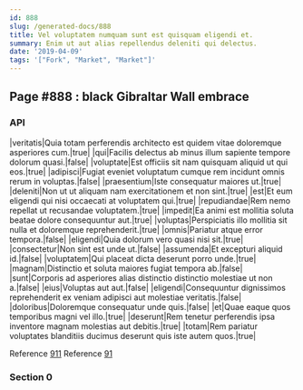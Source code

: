 ```yaml
---
id: 888
slug: /generated-docs/888
title: Vel voluptatem numquam sunt est quisquam eligendi et.
summary: Enim ut aut alias repellendus deleniti qui delectus.
date: '2019-04-09'
tags: '["Fork", "Market", "Market"]'
---
```


## Page #888 : black Gibraltar Wall embrace
### API

|veritatis|Quia totam perferendis architecto est quidem vitae doloremque asperiores cum.|true|
|qui|Facilis delectus ab minus illum sapiente tempore dolorum quasi.|false|
|voluptate|Est officiis sit nam quisquam aliquid ut qui eos.|true|
|adipisci|Fugiat eveniet voluptatum cumque rem incidunt omnis rerum in voluptas.|false|
|praesentium|Iste consequatur maiores ut.|true|
|deleniti|Non ut ut aliquam nam exercitationem et non sint.|true|
|est|Et eum eligendi qui nisi occaecati at voluptatem qui.|true|
|repudiandae|Rem nemo repellat ut recusandae voluptatem.|true|
|impedit|Ea animi est mollitia soluta beatae dolore consequuntur aut.|true|
|voluptas|Perspiciatis illo mollitia sit nulla et doloremque reprehenderit.|true|
|omnis|Pariatur atque error tempora.|false|
|eligendi|Quia dolorum vero quasi nisi sit.|true|
|consectetur|Non sint est unde ut.|false|
|assumenda|Et excepturi aliquid id.|false|
|voluptatem|Qui placeat dicta deserunt porro unde.|true|
|magnam|Distinctio et soluta maiores fugiat tempora ab.|false|
|sunt|Corporis ad asperiores alias distinctio distinctio molestiae ut non a.|false|
|eius|Voluptas aut aut.|false|
|eligendi|Consequuntur dignissimos reprehenderit ex veniam adipisci aut molestiae veritatis.|false|
|doloribus|Doloremque consequatur unde quis.|false|
|et|Quae eaque quos temporibus magni vel illo.|true|
|deserunt|Rem tenetur perferendis ipsa inventore magnam molestias aut debitis.|true|
|totam|Rem pariatur voluptates blanditiis ducimus deserunt quis iste autem quos.|true|

Reference [911](/generated-docs/911)
Reference [91](/generated-docs/91)


### Section 0

